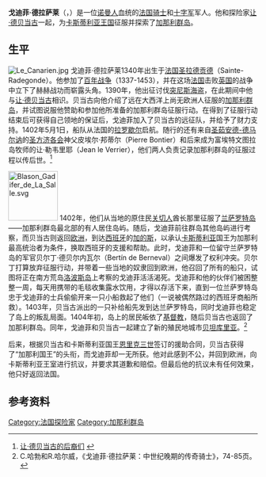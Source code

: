 '''戈迪菲·德拉萨莱'''（{{lang-fr|'''Gadifer de La Salle'''}}，{{bd|1340年||1415年}}）是一位[[诺曼人|诺曼人]]血统的[[法国|法国]][[骑士|骑士]]和[[十字军|十字军]]军人。他和探险家[[让·德贝当古|让·德贝当古]]一起，为[[卡斯蒂利亚王国|卡斯蒂利亚王国]]征服并探索了[[加那利群岛|加那利群岛]]。

==生平==
[[Image:Le_Canarien.jpg|thumb]]
戈迪菲·德拉萨莱1340年出生于[[法国|法国]][[圣拉德贡德|圣拉德贡德]]（Sainte-Radegonde）。他参加了[[百年战争|百年战争]]（1337-1453），并在这场[[法国|法国]]击败[[英国|英国]]的战争中立下了赫赫战功而崭露头角。1390年，他出征讨伐[[突尼斯|突尼斯]][[海盗|海盗]]，在此期间中他与[[让·德贝当古|让·德贝当古]]相识。贝当古向他介绍了远在大西洋上尚无欧洲人征服的[[加那利群岛|加那利群岛]]，并试图说服他赞助和参加他所准备的加那利群岛征服行动。在得到了征服行动结束后可获得自己领地的保证后，戈迪菲加入了贝当古的远征队，并给予了财力支持。1402年5月1日，船队从法国的[[拉罗歇尔|拉罗歇尔]]启航。随行的还有来自[[圣茹安德-德马尔讷|圣茹安德-德马尔讷]]的[[圣方济各会|圣方济各会]]神父皮埃尔·邦蒂尔（Pierre Bontier）和后来成为富埃特文图拉岛牧师的让·勒韦里耶（Jean le Verrier），他们两人负责记录加那利群岛的征服过程以传后世。<ref>[http://web.meganet.net/bettenco/bett0007.htm 让·德贝当古的后裔们] {{webarchive|url=https://web.archive.org/web/20071229025323/http://web.meganet.net/bettenco/bett0007.htm |date=2007-12-29 }}</ref> 

[[Image:Blason_Gadifer_de_La_Salle.svg|100px]]
1402年，他们从当地的原住民[[关切人|关切人]]酋长那里征服了[[兰萨罗特岛|兰萨罗特岛]]——加那利群岛最北部的有人居住岛屿。随后，戈迪菲前往群岛其他岛屿进行考察，而贝当古则返回[[欧洲|欧洲]]，到达[[西班牙|西班牙]]的[[加的斯|加的斯]]，以承认[[卡斯蒂利亚|卡斯蒂利亚]]国王为加那利最高统治者为条件，换取西班牙的支援和帮助。此时，戈迪菲和一位留守兰萨罗特岛的军官贝尔丁·德贝尔内瓦尔（Bertín de Berneval）之间爆发了权利冲突。贝尔丁打算放弃征服行动，并带着一些当地的奴隶回到欧洲，他召回了所有的船只，试图将正在南方荒岛[[洛波斯岛|洛波斯岛]]上考察的戈迪菲活活渴死。戈迪菲和他的伙伴们被困整整一周，每天用携带的毛毯收集露水饮用，才得以存活下来，直到一位兰萨罗特岛忠于戈迪菲的士兵偷偷开来一只小船救起了他们（一说被偶然路过的西班牙商船所救）。1403年，贝当古派出的一只补给船先发到达兰萨罗特岛，同时戈迪菲也稳定了岛上的叛乱局面。1404年初，岛上的居民皈依了[[基督教|基督教]]，随后贝当古也返回了加那利群岛。同年，戈迪菲和贝当古一起建立了新的殖民地城市[[贝坦库里亚|贝坦库里亚]]。<ref>C.哈勃和R.哈尔威，《戈迪菲·德拉萨莱：中世纪晚期的传奇骑士》，74-85页。</ref>

后来，根据贝当古和卡斯蒂利亚国王[[恩里克三世_(卡斯蒂利亚)|恩里克三世]]签订的援助合同，贝当古获得了“加那利国王”的头衔，而戈迪菲却一无所获。他对此感到不公，并回到欧洲，向卡斯蒂利亚王室进行抗议，并要求其道歉和赔偿。但最后他的抗议未有任何效果，他只好返回法国。

==参考资料==
{{Reflist}}

{{Authority control}}
{{DEFAULTSORT:Salle, Gadifier de la}}
[[Category:法国探险家|Category:法国探险家]]
[[Category:加那利群岛|Category:加那利群岛]]